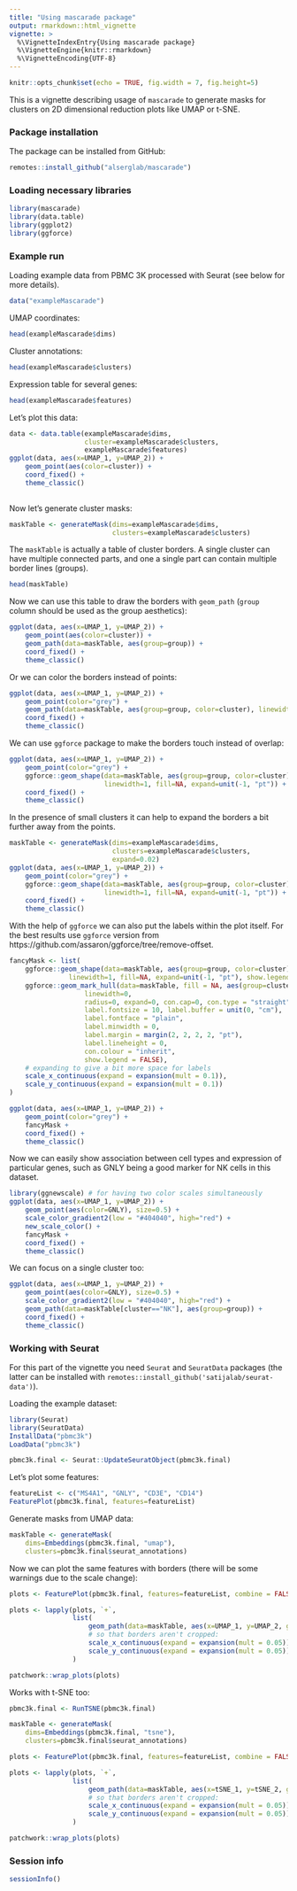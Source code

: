```yaml
---
title: "Using mascarade package"
output: rmarkdown::html_vignette
vignette: >
  %\VignetteIndexEntry{Using mascarade package}
  %\VignetteEngine{knitr::rmarkdown}
  %\VignetteEncoding{UTF-8}
---
```


```r
knitr::opts_chunk$set(echo = TRUE, fig.width = 7, fig.height=5)
```

This is a vignette describing usage of `mascarade` to generate masks for clusters
on 2D dimensional reduction plots like UMAP or t-SNE.

### Package installation

The package can be installed from GitHub:

```r
remotes::install_github("alserglab/mascarade")
```

### Loading necessary libraries

```r
library(mascarade)
library(data.table)
library(ggplot2)
library(ggforce)
```

### Example run

Loading example data from PBMC 3K processed with Seurat (see below for more details).

```r
data("exampleMascarade")
```

UMAP coordinates:

```r
head(exampleMascarade$dims)
```

Cluster annotations:
```r
head(exampleMascarade$clusters)
```

Expression table for several genes:
```r
head(exampleMascarade$features)
```

Let's plot this data:

```r
data <- data.table(exampleMascarade$dims, 
                   cluster=exampleMascarade$clusters,
                   exampleMascarade$features)
ggplot(data, aes(x=UMAP_1, y=UMAP_2)) + 
    geom_point(aes(color=cluster)) + 
    coord_fixed() + 
    theme_classic()
                               
```

Now let's generate cluster masks:

```r
maskTable <- generateMask(dims=exampleMascarade$dims, 
                          clusters=exampleMascarade$clusters)
```

The `maskTable` is actually a table of cluster borders. 
A single cluster can have multiple connected parts, and
one a single part can contain multiple border lines (groups).

```r
head(maskTable)
```

Now we can use this table to draw the borders with `geom_path` (`group` column should be used as the group aesthetics):

```r
ggplot(data, aes(x=UMAP_1, y=UMAP_2)) + 
    geom_point(aes(color=cluster)) + 
    geom_path(data=maskTable, aes(group=group)) +
    coord_fixed() + 
    theme_classic()
```

Or we can color the borders instead of points:

```r
ggplot(data, aes(x=UMAP_1, y=UMAP_2)) + 
    geom_point(color="grey") + 
    geom_path(data=maskTable, aes(group=group, color=cluster), linewidth=1) +
    coord_fixed() + 
    theme_classic()
```

We can use `ggforce` package to make the borders touch instead of overlap:

```r
ggplot(data, aes(x=UMAP_1, y=UMAP_2)) + 
    geom_point(color="grey") + 
    ggforce::geom_shape(data=maskTable, aes(group=group, color=cluster),
                        linewidth=1, fill=NA, expand=unit(-1, "pt")) +
    coord_fixed() + 
    theme_classic()
```

In the presence of small clusters it can help to expand the borders a bit further
away from the points.

```r
maskTable <- generateMask(dims=exampleMascarade$dims, 
                          clusters=exampleMascarade$clusters,
                          expand=0.02)
ggplot(data, aes(x=UMAP_1, y=UMAP_2)) + 
    geom_point(color="grey") + 
    ggforce::geom_shape(data=maskTable, aes(group=group, color=cluster),
                        linewidth=1, fill=NA, expand=unit(-1, "pt")) +
    coord_fixed() + 
    theme_classic()
```

With the help of `ggforce` we can also put the labels within the plot itself.
For the best results use `ggforce` version from https://github.com/assaron/ggforce/tree/remove-offset. 

```r
fancyMask <- list(
    ggforce::geom_shape(data=maskTable, aes(group=group, color=cluster),
               linewidth=1, fill=NA, expand=unit(-1, "pt"), show.legend = FALSE),
    ggforce::geom_mark_hull(data=maskTable, fill = NA, aes(group=cluster, color=cluster, label = cluster),
                   linewidth=0,
                   radius=0, expand=0, con.cap=0, con.type = "straight",
                   label.fontsize = 10, label.buffer = unit(0, "cm"),
                   label.fontface = "plain",
                   label.minwidth = 0,
                   label.margin = margin(2, 2, 2, 2, "pt"),
                   label.lineheight = 0,
                   con.colour = "inherit",
                   show.legend = FALSE),
    # expanding to give a bit more space for labels
    scale_x_continuous(expand = expansion(mult = 0.1)),
    scale_y_continuous(expand = expansion(mult = 0.1))
)

ggplot(data, aes(x=UMAP_1, y=UMAP_2)) +
    geom_point(color="grey") +
    fancyMask +
    coord_fixed() +
    theme_classic()
```

Now we can easily show association between cell types and 
expression of particular genes, such as GNLY being a good marker
for NK cells in this dataset.

```r
library(ggnewscale) # for having two color scales simultaneously
ggplot(data, aes(x=UMAP_1, y=UMAP_2)) + 
    geom_point(aes(color=GNLY), size=0.5) +
    scale_color_gradient2(low = "#404040", high="red") + 
    new_scale_color() + 
    fancyMask +
    coord_fixed() + 
    theme_classic()
```

We can focus on a single cluster too:

```r
ggplot(data, aes(x=UMAP_1, y=UMAP_2)) + 
    geom_point(aes(color=GNLY), size=0.5) + 
    scale_color_gradient2(low = "#404040", high="red") + 
    geom_path(data=maskTable[cluster=="NK"], aes(group=group)) +
    coord_fixed() + 
    theme_classic()
```


### Working with Seurat

For this part of the vignette you need `Seurat` and `SeuratData` packages (the latter can be installed with `remotes::install_github('satijalab/seurat-data')`).

Loading the example dataset:

```r
library(Seurat)
library(SeuratData)
InstallData("pbmc3k")
LoadData("pbmc3k")

pbmc3k.final <- Seurat::UpdateSeuratObject(pbmc3k.final)
```

Let's plot some features:
```r
featureList <- c("MS4A1", "GNLY", "CD3E", "CD14")
FeaturePlot(pbmc3k.final, features=featureList)
```

Generate masks from UMAP data:

```r
maskTable <- generateMask(
    dims=Embeddings(pbmc3k.final, "umap"),
    clusters=pbmc3k.final$seurat_annotations)
```

Now we can plot the same features with borders (there will be some warnings due to the scale change):

```r
plots <- FeaturePlot(pbmc3k.final, features=featureList, combine = FALSE)

plots <- lapply(plots, `+`,
                list(
                    geom_path(data=maskTable, aes(x=UMAP_1, y=UMAP_2, group=group)),
                    # so that borders aren't cropped:
                    scale_x_continuous(expand = expansion(mult = 0.05)),
                    scale_y_continuous(expand = expansion(mult = 0.05))) 
                )

patchwork::wrap_plots(plots)
```

Works with t-SNE too:

```r
pbmc3k.final <- RunTSNE(pbmc3k.final)

maskTable <- generateMask(
    dims=Embeddings(pbmc3k.final, "tsne"),
    clusters=pbmc3k.final$seurat_annotations)

plots <- FeaturePlot(pbmc3k.final, features=featureList, combine = FALSE, reduction = "tsne")

plots <- lapply(plots, `+`,
                list(
                    geom_path(data=maskTable, aes(x=tSNE_1, y=tSNE_2, group=group)),
                    # so that borders aren't cropped:
                    scale_x_continuous(expand = expansion(mult = 0.05)),
                    scale_y_continuous(expand = expansion(mult = 0.05))) 
                )

patchwork::wrap_plots(plots)
```

### Session info

```r
sessionInfo()
```
